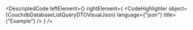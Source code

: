 
<DescriptedCode
  leftElement={<CouchdbDatabaseListQueryDTODesc />}
  rightElement={
    <CodeHighlighter
      object={CouchdbDatabaseListQueryDTOVisualJson}
      language={"json"}
      title={"Example"}
    />
  }
/>
